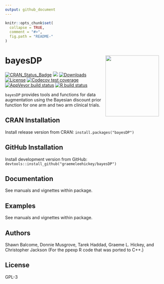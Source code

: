 ```yaml
---
output: github_document
---
```


<!-- README.md is generated from README.Rmd. Please edit that file -->

```r
knitr::opts_chunk$set(
  collapse = TRUE,
  comment = "#>",
  fig.path = "README-"
)
```

# bayesDP <img src="man/figures/hex.png" width = "175" height = "200" align="right" />
<!-- badges: start -->
[![CRAN_Status_Badge](https://www.r-pkg.org/badges/version/bayesDP)](https://CRAN.R-project.org/package=bayesDP)
[![](https://cranlogs.r-pkg.org/badges/bayesDP)](https://CRAN.R-project.org/package=bayesDP)
[![Downloads](https://cranlogs.r-pkg.org/badges/grand-total/bayesDP?color=brightgreen)](https://www.r-pkg.org:443/pkg/bayesDP)
[![License](https://img.shields.io/badge/license-GPL%20%28%3E=%203%29-brightgreen.svg?style=flat)](https://www.gnu.org/licenses/gpl-3.0.html)
[![Codecov test coverage](https://codecov.io/gh/graemeleehickey/bayesDP/branch/master/graph/badge.svg)](https://codecov.io/gh/graemeleehickey/bayesDP?branch=master)
[![AppVeyor build status](https://ci.appveyor.com/api/projects/status/github/graemeleehickey/bayesDP?branch=master&svg=true)](https://ci.appveyor.com/project/graemeleehickey/bayesDP)
[![R build status](https://github.com/graemeleehickey/bayesDP/workflows/R-CMD-check/badge.svg)](https://github.com/graemeleehickey/bayesDP/actions)
 <!-- badges: end -->
 
`bayesDP` provides tools and functions for data augmentation using the Bayesian discount prior function for one
arm and two arm clinical trials.

## CRAN Installation

Install release version from CRAN: `install.packages("bayesDP")`

## GitHub Installation

Install development version from GitHub:
`devtools::install_github("graemeleehickey/bayesDP")`

## Documentation

See manuals and vignettes within package.

## Examples

See manuals and vignettes within package.

## Authors

Shawn Balcome, Donnie Musgrove, Tarek Haddad, Graeme L. Hickey, and Christopher
Jackson (For the ppexp R code that was ported to C++.)

## License

GPL-3

